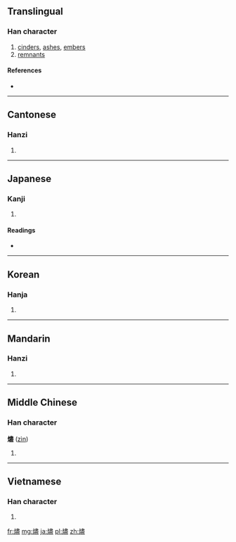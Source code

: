 {{also|烬}}
==Translingual==

===Han character===
{{Han char|rn=86|rad=火|as=14|sn=18|four=9581<sub>7</sub>|canj=火中一廿 (FLMT)}}

# [[cinders]], [[ashes]], [[embers]]
# [[remnants]]

====References====
* {{Han ref|kx=0685.310|dkj=19515|dj=1098.180|hdz=32244.010|uh=71FC|ud=29180|bh=C275|bd=49781}}

----

==Cantonese==

===Hanzi===
{{yue-hanzi|jyut=|y=jeun6|sim=烬}}

# {{defn|lang=yue|sort=火14}}

----

==Japanese==

===Kanji===
{{ja-kanji|grade=|rs=火14}}

# {{defn|lang=ja|sort=火14}}

====Readings====
* {{ja-readings|on=[[じん]] (jin)|kun=[[もえのこり]] (moenokori)}}

----

==Korean==

===Hanja===
{{ko-hanja|hangeul=신|eumhun=|rv=sin|mr=sin|y=sin}}

# {{defn|lang=ko|sort=火14}}

----

==Mandarin==

===Hanzi===
{{cmn-hanzi|sim=烬|pin=[[jìn]] ([[jin4]])|wg=chin<sup>4</sup>}}

# {{defn|lang=cmn|sort=火14}}

----

==Middle Chinese==

===Han character===
'''燼''' ([[zìn]])

# {{defn|lang=zhx-mid|sort=火14}}

----

==Vietnamese==

===Han character===
{{vi-hantu|[[tẫn]], [[tần]], [[tẩn]]|rs=火14}}

# {{defn|lang=vi|sort=火14}}

[[fr:燼]]
[[mg:燼]]
[[ja:燼]]
[[pl:燼]]
[[zh:燼]]
